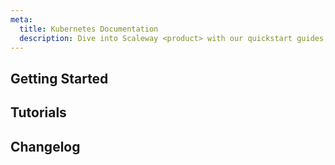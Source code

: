 ```yaml
---
meta:
  title: Kubernetes Documentation
  description: Dive into Scaleway <product> with our quickstart guides, how-tos, tutorials and more.
---
```


<ProductHeader
   productName="Kubernetes"
   productLogo="k8sKapsule"
   description="Managed Kubernetes allows you to create and manage Kubernetes clusters in just a few clicks, scale effortlessly and focus on your applications."
   url="/containers/kubernetes/quickstart/"
   label="Kubernetes Quickstart"
/>

## Getting Started

<Grid>
    <SummaryCard
        title="Quickstart"
        icon="rocket"
        description="Learn how to create, manage and delete a Kubernetes cluster in a few steps."
        label="View Quickstart"
        url="/containers/kubernetes/quickstart/"
    />
    <SummaryCard
        title="Concepts"
        icon="information-circle-outline"
        description="Core concepts that give you a better understanding of Kubernetes Kapsule and Kosmos."
        label="View Concepts"
        url="/containers/kubernetes/concepts/"
    />
    <SummaryCard
        title="How-tos"
        icon="help-circle-outline"
        description="Check our guides to creating and managing Kubernetes clusters and their features."
        label="View How-tos"
        url="/containers/kubernetes/how-to/"
    />
    <SummaryCard
        title="Additional content"
        icon="book-open-outline"
        description="Guides to help you configuring your cluster and its advanced configuration."
        label="View additional content"
        url="/containers/kubernetes/reference-content/"
    />
</Grid>

## Tutorials

<Grid>
    <DefaultCard
        title="Send Kapsule logs and metrics to the Observability Cockpit with Fluent Bit"
        url="/tutorials/k8s-fluentbit-observability/"
        label="Read more"
    />
    <DefaultCard
        title="Deploying WordPress on a Kubernetes cluster with the Application Library"
        url="/tutorials/deploy-wordpress-from-application-library/"
        label="Read more"
    />
    <DefaultCard
        title="Getting started with Crossplane provider on Scaleway Kubernetes"
        url="/tutorials/get-started-crossplane-kubernetes/"
        label="Read more"
    />
    <DefaultCard
        title="Installing Odoo on Kubernetes with the Scaleway Easy Deploy feature"
        url="/tutorials/odoo-easy-deploy/"
        label="Read more"
    />
</Grid>

<ClickableBanner
    productLogo="console"
    title="Kubernetes API"
    description="Learn how to create and manage your Kubernetes clusters through the API."
    url="https://www.scaleway.com/en/developers/api/kubernetes/"
    label="Go to Kubernetes API"
/>

## Changelog

<ChangelogList
    productName="kubernetes"
    numberOfChanges={3}
/>
